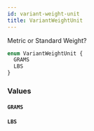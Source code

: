 ```yaml
---
id: variant-weight-unit
title: VariantWeightUnit
---
```



Metric or Standard Weight?


```graphql
enum VariantWeightUnit {
  GRAMS
  LBS
}
```


### Values

#### `GRAMS` 




#### `LBS` 






